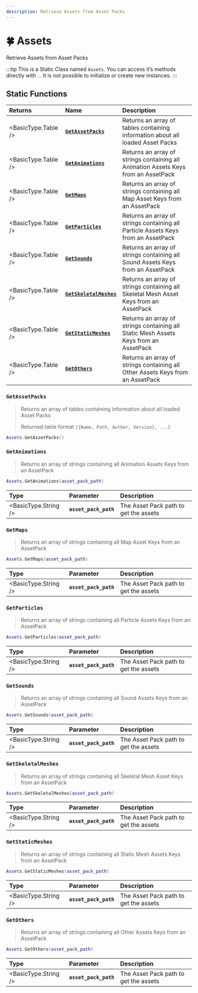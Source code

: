 ```yaml
---
description: Retrieve Assets from Asset Packs
---
```


# 🍀 Assets

Retrieve Assets from Asset Packs


:::tip
This is a Static Class named `Assets`. You can access it’s methods directly with `.`. It is not possible to initialize or create new instances.
:::

## Static Functions

| Returns | Name | Description |
| :--- | :--- | :--- |
| <BasicType.Table /> | [**`GetAssetPacks`**](assets#getassetpacks) | Returns an array of tables containing information about all loaded Asset Packs |
| <BasicType.Table /> | [**`GetAnimations`**](assets#getanimations) | Returns an array of strings containing all Animation Assets Keys from an AssetPack |
| <BasicType.Table /> | [**`GetMaps`**](assets#getmaps) | Returns an array of strings containing all Map Asset Keys from an AssetPack |
| <BasicType.Table /> | [**`GetParticles`**](assets#getparticles) | Returns an array of strings containing all Particle Assets Keys from an AssetPack |
| <BasicType.Table /> | [**`GetSounds`**](assets#GetSounds) | Returns an array of strings containing all Sound Assets Keys from an AssetPack |
| <BasicType.Table /> | [**`GetSkeletalMeshes`**](assets#GetSkeletalMeshes) | Returns an array of strings containing all Skeletal Mesh Asset Keys from an AssetPack |
| <BasicType.Table /> | [**`GetStaticMeshes`**](assets#GetStaticMeshes) | Returns an array of strings containing all Static Mesh Assets Keys from an AssetPack |
| <BasicType.Table /> | [**`GetOthers`**](assets#GetOthers) | Returns an array of strings containing all Other Assets Keys from an AssetPack |

### `GetAssetPacks`

> Returns an array of tables containing information about all loaded Asset Packs
>
> Returned table format `[{Name, Path, Author, Version}, ...]`

```lua
Assets.GetAssetPacks()
```

### `GetAnimations`

> Returns an array of strings containing all Animation Assets Keys from an AssetPack

```lua
Assets.GetAnimations(asset_pack_path)
```

| Type | Parameter | Description |
| :--- | :--- | :--- |
| <BasicType.String /> | **`asset_pack_path`** | The Asset Pack path to get the assets |

### `GetMaps`

> Returns an array of strings containing all Map Asset Keys from an AssetPack

```lua
Assets.GetMaps(asset_pack_path)
```

| Type | Parameter | Description |
| :--- | :--- | :--- |
| <BasicType.String /> | **`asset_pack_path`** | The Asset Pack path to get the assets |

### `GetParticles`

> Returns an array of strings containing all Particle Assets Keys from an AssetPack

```lua
Assets.GetParticles(asset_pack_path)
```

| Type | Parameter | Description |
| :--- | :--- | :--- |
| <BasicType.String /> | **`asset_pack_path`** | The Asset Pack path to get the assets |

### `GetSounds`

> Returns an array of strings containing all Sound Assets Keys from an AssetPack

```lua
Assets.GetSounds(asset_pack_path)
```

| Type | Parameter | Description |
| :--- | :--- | :--- |
| <BasicType.String /> | **`asset_pack_path`** | The Asset Pack path to get the assets |

### `GetSkeletalMeshes`

> Returns an array of strings containing all Skeletal Mesh Asset Keys from an AssetPack

```lua
Assets.GetSkeletalMeshes(asset_pack_path)
```

| Type | Parameter | Description |
| :--- | :--- | :--- |
| <BasicType.String /> | **`asset_pack_path`** | The Asset Pack path to get the assets |

### `GetStaticMeshes`

> Returns an array of strings containing all Static Mesh Assets Keys from an AssetPack

```lua
Assets.GetStaticMeshes(asset_pack_path)
```

| Type | Parameter | Description |
| :--- | :--- | :--- |
| <BasicType.String /> | **`asset_pack_path`** | The Asset Pack path to get the assets |

### `GetOthers`

> Returns an array of strings containing all Other Assets Keys from an AssetPack

```lua
Assets.GetOthers(asset_pack_path)
```

| Type | Parameter | Description |
| :--- | :--- | :--- |
| <BasicType.String /> | **`asset_pack_path`** | The Asset Pack path to get the assets |

